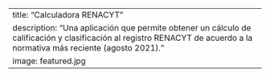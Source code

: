 ---
title: "Calculadora RENACYT"
description: "Una aplicación que permite obtener un cálculo de calificación y clasificación al registro RENACYT de acuerdo a la normativa más reciente (agosto 2021)."
image: featured.jpg
---